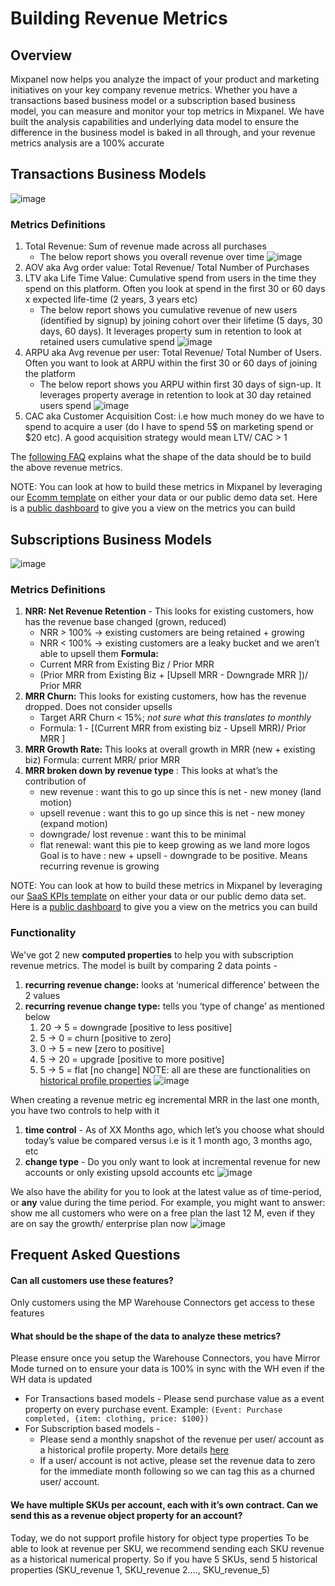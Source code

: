# Building Revenue Metrics

## Overview
Mixpanel now helps you analyze the impact of your product and marketing initiatives on your key company revenue metrics. 
Whether you have a transactions based business model or a subscription based business model, you can measure and monitor your top metrics in Mixpanel. We have built the analysis capabilities and underlying data model to ensure the difference in the business model is baked in all through, and your revenue metrics analysis are a 100% accurate

## Transactions Business Models
![image](/transaction_biz_use_cases.webp)

### Metrics Definitions

1. Total Revenue: Sum of revenue made across all purchases
   - The below report shows you overall revenue over time
   ![image](/revenue.webp)
2. AOV aka Avg order value: Total Revenue/ Total Number of Purchases 
3. LTV aka Life Time Value: Cumulative spend from users in the time they spend on this platform. Often you look at spend in the first 30 or 60 days x expected life-time (2 years, 3 years etc) 
   - The below report shows you cumulative revenue of new users (identified by signup) by joining cohort over their lifetime (5 days, 30 days, 60 days). It leverages property sum in retention to look at retained users cumulative spend 
   ![image](/ltv.webp)
4. ARPU aka Avg revenue per user:  Total Revenue/ Total Number of Users. Often you want to look at ARPU within the first 30 or 60 days of joining the platform
   - The below report shows you ARPU within first 30 days of sign-up. It leverages property average in retention to look at 30 day retained users spend
   ![image](/arpu.webp)
5. CAC aka Customer Acquisition Cost: i.e how much money do we have to spend to acquire a user (do I have to spend 5$ on marketing spend or $20 etc). A good acquisition strategy would mean LTV/ CAC > 1

The [following FAQ](/guides/launch/revenue-analytics#what-should-be-the-shape-of-the-data-to-analyze-these-metrics) explains what the shape of the data should be to build the above revenue metrics. 
   
NOTE: You can look at how to build these metrics in Mixpanel by leveraging our [Ecomm template](https://mixpanel.com/project?show-template-selector=true) on either your data or our public demo data set. Here is a [public dashboard](https://mixpanel.com/p/DnjPvUbyke46TtZ9AeCGCs) to give you a view on the metrics you can build

## Subscriptions Business Models
![image](/sub_biz_use_cases.webp)

### Metrics Definitions

1. **NRR: Net Revenue Retention** - This looks for existing customers, how has the revenue base changed (grown, reduced)
    - NRR > 100% → existing customers are being retained + growing
    - NRR < 100% → existing customers are a leaky bucket and we aren’t able to upsell them
    **Formula:** 
    - Current MRR from Existing Biz / Prior MRR
    - (Prior MRR from Existing Biz + [Upsell MRR - Downgrade MRR ])/ Prior MRR
2. **MRR Churn:** This looks for existing customers, how has the revenue dropped. Does not consider upsells 
    - Target ARR Churn < 15%; *not sure what this translates to monthly*
    - Formula: 1 - [(Current MRR from existing biz - Upsell MRR)/ Prior MRR ]
3. **MRR Growth Rate:** This looks at overall growth in MRR (new + existing biz) 
    Formula: current MRR/ prior MRR 
4. **MRR broken down by revenue type** : This looks at what’s the contribution of  
    - new revenue : want this to go up since this is net - new money (land motion)
    - upsell revenue : want this to go up since this is net - new money (expand motion)
    - downgrade/ lost revenue : want this to be minimal
    - flat renewal: want this pie to keep growing as we land more logos
    Goal is to have : new + upsell - downgrade to be positive. Means recurring revenue is growing

NOTE: You can look at how to build these metrics in Mixpanel by leveraging our [SaaS KPIs template](https://mixpanel.com/project?show-template-selector=true) on either your data or our public demo data set. Here is a [public dashboard](https://mixpanel.com/p/8R2b9DRvnZfrNXYVqNxFLH) to give you a view on the metrics you can build

### Functionality

We've got 2 new **computed properties** to help you with subscription revenue metrics. The model is built by comparing 2 data points - 
1. **recurring revenue change:** looks at ‘numerical difference’ between the 2 values
2. **recurring revenue change type:** tells you ‘type of change’ as mentioned below
    1. 20 -> 5 = downgrade [positive to less positive]
    2. 5 -> 0 = churn [positive to zero]
    3. 0 -> 5 = new [zero to positive]
    4. 5 -> 20 = upgrade [positive to more positive]
    5. 5 -> 5 = flat [no change]
NOTE: all are these are functionalities on [historical profile properties](/docs/data-structure/user-profiles#importing-historical-profile-values)
![image](/computed_props.png)

When creating a revenue metric eg incremental MRR in the last one month, you have two controls to help with it 
1. **time control** - As of XX Months ago, which let’s you choose what should today’s value be compared versus i.e is it 1 month ago, 3 months ago, etc
2. **change type** - Do you only want to look at incremental revenue for new accounts or only existing upsold accounts etc
![image](/Subscription_revenue_metric.png)

We also have the ability for you to look at the latest value as of time-period, or **any** value during the time period. For example, you might want to answer: show me all customers who were on a free plan the last 12 M, even if they are on say the growth/ enterprise plan now
![image](/Any_value.webp)

## Frequent Asked Questions

#### Can all customers use these features?
   Only customers using the MP Warehouse Connectors get access to these features  
#### What should be the shape of the data to analyze these metrics?
   Please ensure once you setup the Warehouse Connectors, you have Mirror Mode turned on to ensure your data is 100% in sync with the WH even if the WH data is updated
   - For Transactions based models -  Please send purchase value as a event property on every purchase event. Example: `(Event: Purchase completed, {item: clothing, price: $100})`
   - For Subscription based models -
     - Please send a monthly snapshot of the revenue per user/ account as a historical profile property. More details [here](/docs/data-structure/user-profiles#importing-historical-profile-values)
     - If a user/ account is not active, please set the revenue data to zero for the immediate month following so we can tag this as a churned user/ account.
#### We have multiple SKUs  per account, each with it’s own contract. Can we send this as a revenue object property for an account?
  Today, we do not support profile history for object type properties
  To be able to look at revenue per SKU, we recommend sending each SKU revenue as a historical numerical property. So if you have 5 SKUs, send 5 historical properties (SKU_revenue 1, SKU_revenue 2…., SKU_revenue_5)
